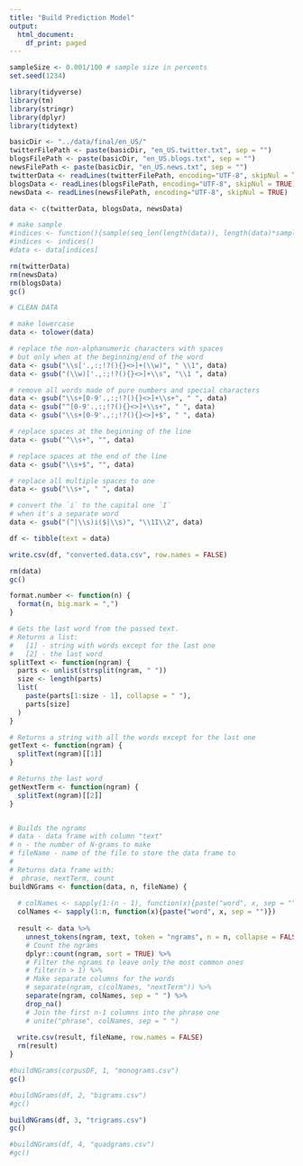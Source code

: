 ```yaml
---
title: "Build Prediction Model"
output:
  html_document:
    df_print: paged
---
```


```r
sampleSize <- 0.001/100 # sample size in percents
set.seed(1234)
```


```r
library(tidyverse)
library(tm)
library(stringr)
library(dplyr) 
library(tidytext)
```

```r

basicDir <- "../data/final/en_US/"
twitterFilePath <- paste(basicDir, "en_US.twitter.txt", sep = "")
blogsFilePath <- paste(basicDir, "en_US.blogs.txt", sep = "")
newsFilePath <- paste(basicDir, "en_US.news.txt", sep = "")
twitterData <- readLines(twitterFilePath, encoding="UTF-8", skipNul = TRUE)
blogsData <- readLines(blogsFilePath, encoding="UTF-8", skipNul = TRUE)
newsData <- readLines(newsFilePath, encoding="UTF-8", skipNul = TRUE)

```

```r
data <- c(twitterData, blogsData, newsData)

# make sample
#indices <- function(){sample(seq_len(length(data)), length(data)*sampleSize)}
#indices <- indices()
#data <- data[indices]

rm(twitterData)
rm(newsData)
rm(blogsData)
gc()

```

```r
# CLEAN DATA

# make lowercase
data <- tolower(data)

# replace the non-alphanumeric characters with spaces
# but only when at the beginning/end of the word
data <- gsub("\\s['.,:;!?(){}<>]+(\\w)", " \\1", data)
data <- gsub("(\\w)['.,:;!?(){}<>]+\\s", "\\1 ", data)

# remove all words made of pure numbers and special characters
data <- gsub("\\s+[0-9'.,:;!?(){}<>]+\\s+", " ", data)
data <- gsub("^[0-9'.,:;!?(){}<>]+\\s+", " ", data)
data <- gsub("\\s+[0-9'.,:;!?(){}<>]+$", " ", data)

# replace spaces at the beginning of the line
data <- gsub("^\\s+", "", data)

# replace spaces at the end of the line
data <- gsub("\\s+$", "", data)

# replace all multiple spaces to one
data <- gsub("\\s+", " ", data)

# convert the `i` to the capital one `I`
# when it's a separate word
data <- gsub("(^|\\s)i($|\\s)", "\\1I\\2", data)

df <- tibble(text = data)

write.csv(df, "converted.data.csv", row.names = FALSE)

rm(data)
gc()
```

```r
format.number <- function(n) {
  format(n, big.mark = ",")
}
```


```r
# Gets the last word from the passed text.
# Returns a list:
#   [1] - string with words except for the last one
#   [2] - the last word
splitText <- function(ngram) {
  parts <- unlist(strsplit(ngram, " "))
  size <- length(parts)
  list(
    paste(parts[1:size - 1], collapse = " "),
    parts[size]
  )
}

# Returns a string with all the words except for the last one
getText <- function(ngram) {
  splitText(ngram)[[1]]
}

# Returns the last word
getNextTerm <- function(ngram) {
  splitText(ngram)[[2]]
}


# Builds the ngrams
# data - data frame with column "text"
# n - the number of N-grams to make
# fileName - name of the file to store the data frame to
#
# Returns data frame with:
#  phrase, nextTerm, count
buildNGrams <- function(data, n, fileName) {
  
  # colNames <- sapply(1:(n - 1), function(x){paste("word", x, sep = "")})
  colNames <- sapply(1:n, function(x){paste("word", x, sep = "")})
  
  result <- data %>%
    unnest_tokens(ngram, text, token = "ngrams", n = n, collapse = FALSE, to_lower = FALSE) %>%
    # Count the ngrams
    dplyr::count(ngram, sort = TRUE) %>%
    # Filter the ngrams to leave only the most common ones
    # filter(n > 1) %>%
    # Make separate columns for the words
    # separate(ngram, c(colNames, "nextTerm")) %>%
    separate(ngram, colNames, sep = " ") %>%
    drop_na()
    # Join the first n-1 columns into the phrase one
    # unite("phrase", colNames, sep = " ")
  
  write.csv(result, fileName, row.names = FALSE)
  rm(result)
}
```


```r
#buildNGrams(corpusDF, 1, "monograms.csv")
gc()
```

```r
#buildNGrams(df, 2, "bigrams.csv")
#gc()
```

```r
buildNGrams(df, 3, "trigrams.csv")
gc()
```

```r
#buildNGrams(df, 4, "quadgrams.csv")
#gc()
```


